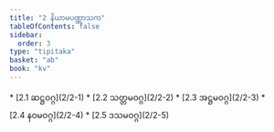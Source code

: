 ```yaml
---
title: "2 နိယာမပဏ္ဏာသက"
tableOfContents: false
sidebar:
  order: 3
type: "tipitaka"
basket: "ab"
book: "kv"
---
```



<DynamicBreadcrumb />



<TableOfContents book="kv" section="2">
* [2.1 ဆဋ္ဌဝဂ္ဂ](2/2-1)
* [2.2 သတ္တမဝဂ္ဂ](2/2-2)
* [2.3 အဋ္ဌမဝဂ္ဂ](2/2-3)
* [2.4 နဝမဝဂ္ဂ](2/2-4)
* [2.5 ဒသမဝဂ္ဂ](2/2-5)
</TableOfContents>